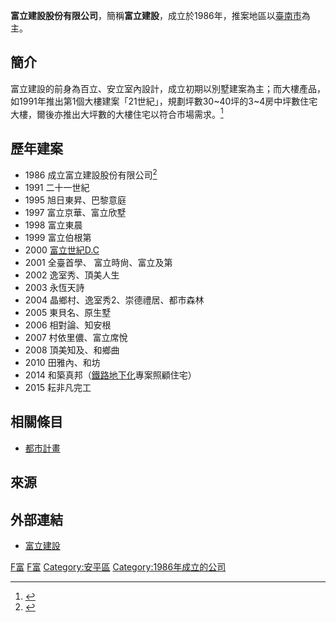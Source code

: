 {{Infobox Company 
| company_name =富立建設股份有限公司
| company_name_en =FULY Construction Corporation
| company_logo = 
| company_type = [[股份有限公司|股份有限公司]]
| company_slogan = 
| market_information =
| local_code_name = TW
| local_code = 89875321
| foundation = 1986年<ref name="gcis">{{Cite web |url=http://www.arch-world.com.tw/Company/35603.html |title=建築世界資訊 |access-date=2011-12-08 |archive-date=2009-06-22 |archive-url=https://web.archive.org/web/20090622024756/http://www.arch-world.com.tw/Company/35603.html |dead-url=no }}</ref>
| location = {{ROC}}<br/>[[臺南市|臺南市]][[安平區|安平區]][[永華路|永華路]]二段768號2樓之2
| zip_code = 708-48
| telephone_no = +886-6-297-7858
| founder = 陳聰徒
| GM = 陳聰徒<ref name="gcis"/>
| industry = 建設公司
| products = 興建住宅及商業大樓<ref name="gcis"/>，及承租售業務與旅館經營
| capital = [[新臺幣|新台幣]]3.98億元（2011年6月）<ref>{{Cite web |url=http://gcis.nat.gov.tw/pub/cmpy/cmpyInfoListAction.do |title=經濟部商業司─公司及分公司基本資料查詢 |access-date=2011-12-21 |archive-url=https://web.archive.org/web/20111221023151/http://gcis.nat.gov.tw/pub/cmpy/cmpyInfoListAction.do |archive-date=2011-12-21 |dead-url=yes }}</ref>
| revenue = 
| operating_income = 
| net_income = 
| num_employees =
| accounting_period =
| parent =
| subsid =
| homepage = [http://www.fuly.com.tw 富立建設]
| footnotes =
| width = 
}}

'''富立建設股份有限公司'''，簡稱'''富立建設'''，成立於1986年，推案地區以[[臺南市|臺南市]]為主。

==簡介==
富立建設的前身為百立、安立室內設計，成立初期以別墅建案為主；而大樓產品，如1991年推出第1個大樓建案「21世紀」，規劃坪數30~40坪的3~4房中坪數住宅大樓，爾後亦推出大坪數的大樓住宅以符合市場需求。<ref>{{Cite web |url=http://tw.nextmedia.com/applenews/article/art_id/32122153/IssueID/20091128 |title=富立建設 蓋豪宅打出口碑 |access-date=2011-12-08 |archive-url=https://web.archive.org/web/20100611204322/http://tw.nextmedia.com/applenews/article/art_id/32122153/IssueID/20091128 |archive-date=2010-06-11 |dead-url=yes }}</ref>

==歷年建案==
*1986 成立富立建設股份有限公司<ref>{{Cite web |url=http://www.fuly.com.tw/ |title=富立建設 |access-date=2011-12-08 |archive-date=2020-08-07 |archive-url=https://web.archive.org/web/20200807003406/https://www.fuly.com.tw/ |dead-url=no }}</ref>
*1991 二十一世紀
*1995 旭日東昇、巴黎意庭
*1997 富立京華、富立欣墅
*1998 富立東晨
*1999 富立伯根第
*2000 [[富立世紀D.C|富立世紀D.C]]
*2001 全臺首學、 富立時尙、富立及第
*2002 逸室秀、頂美人生
*2003 永恆天詩
*2004 晶鄉村、逸室秀2、崇德禮居、都市森林
*2005 東貝名、原生墅
*2006 相對論、知安根
*2007 村依里儂、富立席悅
*2008 頂美知及、和鄉曲
*2010 田雅內、和坊
*2014 和築真邦（[[臺南市區鐵路地下化計畫|鐵路地下化]]專案照顧住宅）
*2015 耘非凡完工

==相關條目==
*[[都市計畫|都市計畫]]

==來源==
{{reflist}}

==外部連結==
*[http://www.fuly.com.tw/ 富立建設] {{Wayback|url=http://www.fuly.com.tw/ |date=20200807003406 }}

{{coord|22|59|29.28|N|120|10|15.70|E|type:landmark|display=title}}

[[Category:總部位於台南市的工商業機構|F富]]
[[Category:台灣建築公司|F富]]
[[Category:安平區|Category:安平區]]
[[Category:1986年成立的公司|Category:1986年成立的公司]]